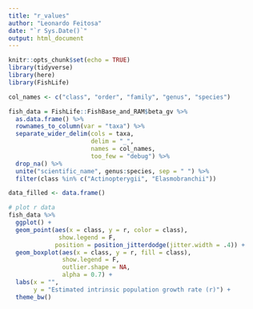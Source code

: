 ```yaml
---
title: "r_values"
author: "Leonardo Feitosa"
date: "`r Sys.Date()`"
output: html_document
---
```


```r
knitr::opts_chunk$set(echo = TRUE)
library(tidyverse)
library(here)
library(FishLife)
```

```r
col_names <- c("class", "order", "family", "genus", "species")

fish_data = FishLife::FishBase_and_RAM$beta_gv %>% 
  as.data.frame() %>% 
  rownames_to_column(var = "taxa") %>%
  separate_wider_delim(cols = taxa,
                       delim = "_",
                       names = col_names,
                       too_few = "debug") %>% 
  drop_na() %>% 
  unite("scientific_name", genus:species, sep = " ") %>% 
  filter(class %in% c("Actinopterygii", "Elasmobranchii")) 

data_filled <- data.frame()
```


```r
# plot r data
fish_data %>% 
  ggplot() +
  geom_point(aes(x = class, y = r, color = class),
              show.legend = F,
             position = position_jitterdodge(jitter.width = .4)) +
  geom_boxplot(aes(x = class, y = r, fill = class),
               show.legend = F,
               outlier.shape = NA,
               alpha = 0.7) +
  labs(x = "",
       y = "Estimated intrinsic population growth rate (r)") +
  theme_bw()
```

